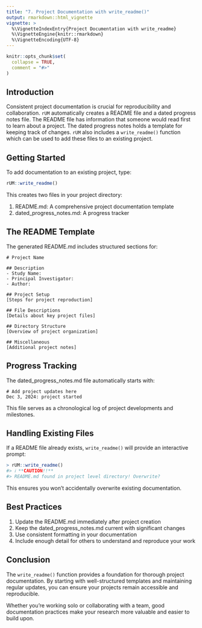 ```yaml
---
title: "7. Project Documentation with write_readme()"
output: rmarkdown::html_vignette
vignette: >
  %\VignetteIndexEntry{Project Documentation with write_readme}
  %\VignetteEngine{knitr::rmarkdown}
  %\VignetteEncoding{UTF-8}
---
```


```r
knitr::opts_chunk$set(
  collapse = TRUE,
  comment = "#>"
)
```

## Introduction

Consistent project documentation is crucial for reproducibility and collaboration. `rUM` automatically creates a README file and a dated progress notes file. The README file has information that someone would read first to learn about a project. The dated progress notes holds a template for keeping track of changes. `rUM` also includes a `write_readme()` function which can be used to add these files to an existing project.

## Getting Started

To add documentation to an existing project, type:

````r
rUM::write_readme()
````

This creates two files in your project directory:

1. README.md: A comprehensive project documentation template
1. dated_progress_notes.md: A progress tracker

## The README Template

The generated README.md includes structured sections for:

````
# Project Name

## Description
- Study Name: 
- Principal Investigator: 
- Author: 

## Project Setup
[Steps for project reproduction]

## File Descriptions
[Details about key project files]

## Directory Structure
[Overview of project organization]

## Miscellaneous
[Additional project notes]
````

## Progress Tracking

The dated_progress_notes.md file automatically starts with:

````
# Add project updates here
Dec 3, 2024: project started
````

This file serves as a chronological log of project developments and milestones.

## Handling Existing Files

If a README file already exists, `write_readme()` will provide an interactive prompt:

````r
> rUM::write_readme()
#> ℹ **CAUTION!!**
#> README.md found in project level directory! Overwrite?
````

This ensures you won't accidentally overwrite existing documentation.

## Best Practices

1. Update the README.md immediately after project creation
1. Keep the dated_progress_notes.md current with significant changes
1. Use consistent formatting in your documentation
1. Include enough detail for others to understand and reproduce your work

## Conclusion
The `write_readme()` function provides a foundation for thorough project documentation. By starting with well-structured templates and maintaining regular updates, you can ensure your projects remain accessible and reproducible.

Whether you're working solo or collaborating with a team, good documentation practices make your research more valuable and easier to build upon.
